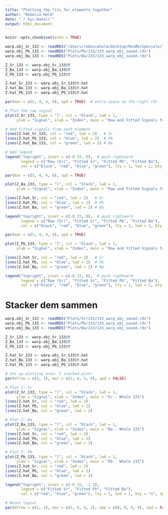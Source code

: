 ```yaml
---
title: "Plotting_the_fits_for_elements_together"
author: "Rebecca Holm"
date: "`r Sys.Date()`"
output: html_document
---
```


```r
knitr::opts_chunk$set(echo = TRUE)
```


```r
warp.obj_Sr_133 <- readRDS("/Users/rebeccaholm/Desktop/MatØk/Speciale/TW - Version 2 - Rebecca/Plots/Sr/133/133_warp_obj_saved.rds")
warp.obj_Pb_133 <- readRDS("Plots/Pb/133/133_warp_obj_saved.rds")
warp.obj_Ba_133 <- readRDS("Plots/Ba/133/133_warp_obj_saved.rds")
```

```r
Z_Sr_133 <- warp.obj_Sr_133$Y
Z_Ba_133 <- warp.obj_Ba_133$Y
Z_Pb_133 <- warp.obj_Pb_133$Y

Z.hat_Sr_133 <- warp.obj_Sr_133$Y.hat
Z.hat_Ba_133 <- warp.obj_Ba_133$Y.hat
Z.hat_Pb_133 <- warp.obj_Pb_133$Y.hat
```


```r
par(mar = c(5, 4, 4, 8), xpd = TRUE)  # extra space on the right (8)

# Plot the raw signal
plot(Z_Sr_133, type = "l", col = "black", lwd = 1, 
     ylab = "Signal", xlab = "Index", main = "Raw and Fitted Signals for Whale 133")

# Add fitted signals from each element
lines(Z.hat_Sr_133, col = "red", lwd = 2)   # Sr
lines(Z.hat_Pb_133, col = "blue", lwd = 2)  # Pb
lines(Z.hat_Ba_133, col = "green", lwd = 2) # Ba

# Add legend
legend("topright", inset = c(-0.33, 0),  # push rightward
       legend = c("Raw (Sr)", "Fitted Sr", "Fitted Pb", "Fitted Ba"),
       col = c("black", "red", "blue", "green"), lty = 1, lwd = 2, bty = "n")
```
```r
par(mar = c(5, 4, 4, 8), xpd = TRUE) 

plot(Z_Ba_133, type = "l", col = "black", lwd = 1, 
     ylab = "Signal", xlab = "Index", main = "Raw and Fitted Signals for Whale 133")

lines(Z.hat_Sr, col = "red", lwd = 2)   # Sr
lines(Z.hat_Pb, col = "blue", lwd = 2)  # Pb
lines(Z.hat_Ba, col = "green", lwd = 2) # Ba

legend("topright", inset = c(-0.33, 0),  # push rightward
       legend = c("Raw (Sr)", "Fitted Sr", "Fitted Pb", "Fitted Ba"),
       col = c("black", "red", "blue", "green"), lty = 1, lwd = 2, bty = "n")
```

```r
par(mar = c(5, 4, 4, 8), xpd = TRUE) 

plot(Z_Pb_133, type = "l", col = "black", lwd = 1, 
     ylab = "Signal", xlab = "Index", main = "Raw and Fitted Signals for Whale 133")

lines(Z.hat_Sr, col = "red", lwd = 2)   # Sr
lines(Z.hat_Pb, col = "blue", lwd = 2)  # Pb
lines(Z.hat_Ba, col = "green", lwd = 2) # Ba

legend("topright", inset = c(-0.33, 0),  # push rightward
       legend = c("Raw (Sr)", "Fitted Sr", "Fitted Pb", "Fitted Ba"),
       col = c("black", "red", "blue", "green"), lty = 1, lwd = 2, bty = "n")
```

# Stacker dem sammen 

```r
warp.obj_Sr_133 <- readRDS("Plots/Sr/133/133_warp_obj_saved.rds")
warp.obj_Pb_133 <- readRDS("Plots/Pb/133/133_warp_obj_saved.rds")
warp.obj_Ba_133 <- readRDS("Plots/Ba/133/133_warp_obj_saved.rds")

```

```r
Z_Sr_133 <- warp.obj_Sr_133$Y
Z_Ba_133 <- warp.obj_Ba_133$Y
Z_Pb_133 <- warp.obj_Pb_133$Y

Z.hat_Sr_133 <- warp.obj_Sr_133$Y.hat
Z.hat_Ba_133 <- warp.obj_Ba_133$Y.hat
Z.hat_Pb_133 <- warp.obj_Pb_133$Y.hat
```

```r
# Set up plotting area: 3 stacked plots
par(mfrow = c(3, 1), mar = c(2, 4, 2, 6), xpd = FALSE)

# Plot 1: Sr
plot(Z_Sr_133, type = "l", col = "black", lwd = 1,
     ylab = "Signal", xlab = "Index", main = "Sr - Whale 133")
lines(Z.hat_Sr, col = "red", lwd = 2)
lines(Z.hat_Pb, col = "blue", lwd = 2)
lines(Z.hat_Ba, col = "green", lwd = 2)

# Plot 2: Ba
plot(Z_Ba_133, type = "l", col = "black", lwd = 1,
     ylab = "Signal", xlab = "Index", main = "Ba - Whale 133")
lines(Z.hat_Sr, col = "red", lwd = 2)
lines(Z.hat_Pb, col = "blue", lwd = 2)
lines(Z.hat_Ba, col = "green", lwd = 2)

# Plot 3: Pb
plot(Z_Pb_133, type = "l", col = "black", lwd = 1,
     ylab = "Signal", xlab = "Index", main = "Pb - Whale 133")
lines(Z.hat_Sr, col = "red", lwd = 2)
lines(Z.hat_Pb, col = "blue", lwd = 2)
lines(Z.hat_Ba, col = "green", lwd = 2)

legend("topright", inset = c(-0.15, -1.3), 
       legend = c("Fitted Sr", "Fitted Pb", "Fitted Ba"),
       col = c("red", "blue", "green"), lty = 1, lwd = 2, bty = "n", xpd = NA)

# Reset layout
par(mfrow = c(1, 1), mar = c(5, 4, 4, 2), oma = c(0, 0, 0, 0), xpd = FALSE)
```



